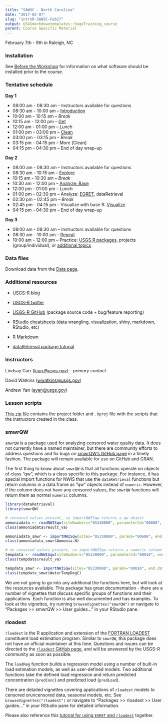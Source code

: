 ```yaml
---
title: "SAWSC - North Carolina"
date: "2017-02-07"
slug: "introR-SAWSC-Feb17"
output: USGSmarkdowntemplates::hugoTraining_course
parent: Course Specific Material
---
```

February 7th - 9th in Raleigh, NC

### Installation

See [Before the Workshop](/intro-curriculum/Before) for information on what software should be installed prior to the course.

### Tentative schedule

**Day 1**

-   08:00 am - 08:30 am -- Instructors available for questions
-   08:30 am - 10:00 am -- [Introduction](/intro-curriculum/Introduction)
-   10:00 am - 10:15 am -- *Break*
-   10:15 am - 12:00 pm -- [Get](/intro-curriculum/Get)
-   12:00 am - 01:00 pm -- *Lunch*
-   01:00 pm - 03:00 pm -- [Clean](/intro-curriculum/Clean)
-   03:00 pm - 03:15 pm -- *Break*
-   03:15 pm - 04:15 pm -- More [Clean]
-   04:15 pm - 04:30 pm -- End of day wrap-up

**Day 2**

-   08:00 am - 08:30 am -- Instructors available for questions
-   08:30 am - 10:15 am -- [Explore](/intro-curriculum/Explore)
-   10:15 am - 10:30 am -- *Break*
-   10:30 am - 12:00 pm -- [Analyze: Base](/intro-curriculum/Analyze)
-   12:00 pm - 01:00 pm -- *Lunch*
-   01:00 pm - 02:30 pm -- Analyze: [EGRET](https://cran.r-project.org/web/packages/EGRET/EGRET.pdf), dataRetrieval 
-   02:30 pm - 02:45 pm -- *Break*
-   02:45 pm - 04:15 pm -- Visualize with base R: [Visualize](/intro-curriculum/Visualize/)
-   04:15 pm - 04:30 pm -- End of day wrap-up

**Day 3**

-   08:00 am - 08:30 am -- Instructors available for questions
-   08:30 am - 10:00 am -- [Repeat](/intro-curriculum/Reproduce/)
-   10:00 am - 12:00 pm -- Practice: [USGS R packages](/intro-curriculum/USGS/), projects (group/individual), or [additional topics](/intro-curriculum/Additional/)

### Data files

Download data from the [Data page](/intro-curriculum/data/).

### Additional resources

-   [USGS-R blog](https://owi.usgs.gov/blog/tags/r)
-   [USGS-R twitter](https://twitter.com/USGS_R)
-   [USGS-R GitHub](https://github.com/USGS-R) (package source code + bug/feature reporting)
-   [RStudio cheatsheets](https://www.rstudio.com/resources/cheatsheets/) (data wrangling, visualization, shiny, markdown, RStudio, etc)
-   [R Markdown](http://rmarkdown.rstudio.com/lesson-1.html)

-   [dataRetrieval package tutorial](https://owi.usgs.gov/R/dataRetrieval.html#1)

### Instructors

Lindsay Carr (<lcarr@usgs.gov>) -- *primary contact*

David Watkins (<wwatkins@usgs.gov>)

Andrew Yan (<ayan@usgs.gov>)

### Lesson scripts

[This zip file](https://drive.google.com/file/d/0B54YFPSk4XN8WVQwZm1rVV9JMXM) contains the project folder and `.Rproj` file with the scripts that the instructors created in the class.

### smwrQW 

`smwrQW` is a package used for analyzing censored water quality data. It does not currently have a named maintainer, but there are community efforts to address questions and fix bugs on [smwrQW's GitHub page](https://github.com/USGS-R/smwrQW/issues) in a timely fashion. The package will remain available for use on GitHub and GRAN.

The first thing to know about `smwrQW` is that all functions operate on objects of class "qw", which is a class specific to this package. For instance, it has special import functions for NWIS that use the `dataRetrieval` functions but return columns in a data.frame as "qw" objects instead of `numeric`. However, if the column does not have any censored values, the `smwrQW` functions will return them as normal `numeric` columns.

```r
library(dataRetrieval)
library(smwrQW)

# censored values present, so importNWISqw returns a qw object
ammoniadata <- readNWISqw(siteNumbers="05330000", parameterCd="00608", endDate="2017-01-01")
class(ammoniadata$result_va)

ammoniadata_smwr <- importNWISqw(sites="05330000", params="00608", end.date="2017-01-01")
class(ammoniadata_smwr$Ammonia.N)

# no censored values present, so importNWISqw returns a numeric column
tempdata <- readNWISqw(siteNumbers="05330000", parameterCd="00010", endDate="2017-01-01")
class(tempdata$result_va)

tempdata_smwr <- importNWISqw(sites="05330000", params="00010", end.date="2017-01-01")
class(tempdata_smwr$WaterTempDegC)
```

We are not going to go into any additional the functions here, but will look at the resources available. This package has great documentation - there are a number of vignettes that discuss specific groups of functions and their applications. Each function is also well documented and has examples. To look at the vignettes, try running `browseVignettes("smwrQW")` or navigate to "Packages >> smwrQW >> User guides..." in your RStudio pane.

### rloadest

`rloadest` is the R application and extension of the [FORTRAN LOADEST](https://pubs.usgs.gov/tm/2005/tm4A5/pdf/508final.pdf) constituent load estimation program. Similar to `smwrQW`, this package does not have an official maintainer at this time. Questions and issues can be directed to the [`rloadest` GitHub page](https://github.com/USGS-R/rloadest), and will be answered by the USGS-R community as soon as possible.  

The `loadReg` function builds a regression model using a number of built-in load estimation models, as well as user-defined models. Two additional functions take the defined load regression and return predicted concentration (`predConc`) and predicted load (`predLoad`). 

There are detailed vignettes covering applications of `rloadest` models to censored oruncensored data, seasonal models, etc. See `browseVignettes("rloadest")` or navigate to "Packages >> rloadest >> User guides..." in your RStudio pane for detailed information. 

Please also reference this [tutorial for using `EGRET` and `rloadest`](http://usgs-r.github.io/a-la-carte/EGRET.html#1) together.
